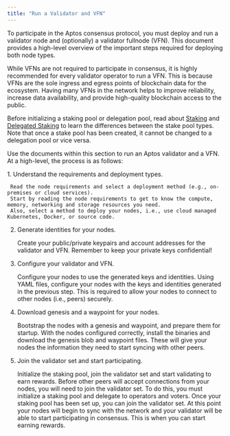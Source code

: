 ```yaml
---
title: "Run a Validator and VFN"
---
```


To participate in the Aptos consensus protocol, you must deploy and run a validator node and (optionally) a validator
fullnode (VFN). This document provides a high-level overview of the important steps required for deploying both node types.


<Aside type="note">
  While VFNs are not required to participate in consensus, it is highly recommended for every validator operator to run a VFN.
  This is because VFNs are the sole ingress and egress points of blockchain data for the ecosystem. Having many VFNs
  in the network helps to improve reliability, increase data availability, and provide high-quality blockchain access to the public.
</Aside>

Before initializing a staking pool or delegation pool, read about [Staking](/network/blockchain/staking) and
[Delegated Staking](/network/blockchain/delegated-staking) to learn the
differences between the stake pool types. Note that once a stake pool has been created, it cannot be changed to a delegation pool
or vice versa.

Use the documents within this section to run an Aptos validator and a VFN. At a high-level, the process is as follows:

<Steps>
  1. Understand the requirements and deployment types.

     Read the node requirements and select a deployment method (e.g., on-premises or cloud services).
     Start by reading the node requirements to get to know the compute, memory, networking and storage resources you need.
     Also, select a method to deploy your nodes, i.e., use cloud managed Kubernetes, Docker, or source code.

  2. Generate identities for your nodes.

     Create your public/private keypairs and account addresses for the validator and VFN.
     Remember to keep your private keys confidential!

  3. Configure your validator and VFN.

     Configure your nodes to use the generated keys and identities.
     Using YAML files, configure your nodes with the keys and identities generated in the previous step.
     This is required to allow your nodes to connect to other nodes (i.e., peers) securely.

  4. Download genesis and a waypoint for your nodes.

     Bootstrap the nodes with a genesis and waypoint, and prepare them for startup.
     With the nodes configured correctly, install the binaries and download the genesis blob and waypoint files.
     These will give your nodes the information they need to start syncing with other peers.

  5. Join the validator set and start participating.

     Initialize the staking pool, join the validator set and start validating to earn rewards.
     Before other peers will accept connections from your nodes, you will need to join the validator set.
     To do this, you must initialize a staking pool and delegate to operators and voters.
     Once your staking pool has been set up, you can join the validator set.
     At this point your nodes will begin to sync with the network and your validator will be able to start participating in consensus.
     This is when you can start earning rewards.
</Steps>
